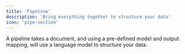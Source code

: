 ```yaml
---
title: 'Pipeline'
description: 'Bring everything together to structure your data'
icon: 'pipe-section'
---
```


A pipeline takes a document, and using a pre-defined model and output mapping, will use a language model to structure your data.